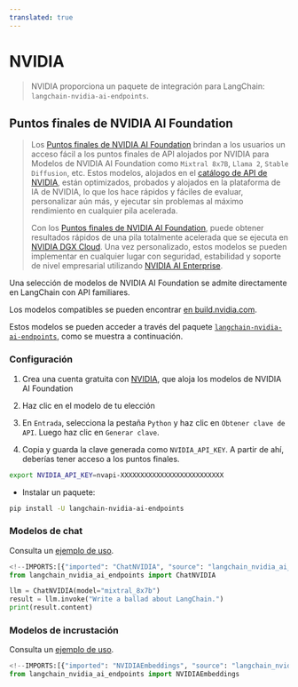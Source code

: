 ```yaml
---
translated: true
---
```


# NVIDIA

>NVIDIA proporciona un paquete de integración para LangChain: `langchain-nvidia-ai-endpoints`.

## Puntos finales de NVIDIA AI Foundation

> Los [Puntos finales de NVIDIA AI Foundation](https://www.nvidia.com/en-us/ai-data-science/foundation-models/) brindan a los usuarios un acceso fácil a los puntos finales de API alojados por NVIDIA para
> Modelos de NVIDIA AI Foundation como `Mixtral 8x7B`, `Llama 2`, `Stable Diffusion`, etc. Estos modelos,
> alojados en el [catálogo de API de NVIDIA](https://build.nvidia.com/), están optimizados, probados y alojados en
> la plataforma de IA de NVIDIA, lo que los hace rápidos y fáciles de evaluar, personalizar aún más,
> y ejecutar sin problemas al máximo rendimiento en cualquier pila acelerada.
>
> Con los [Puntos finales de NVIDIA AI Foundation](https://www.nvidia.com/en-us/ai-data-science/foundation-models/), puede obtener resultados rápidos de una pila
> totalmente acelerada que se ejecuta en [NVIDIA DGX Cloud](https://www.nvidia.com/en-us/data-center/dgx-cloud/). Una vez personalizado, estos
> modelos se pueden implementar en cualquier lugar con seguridad, estabilidad y
> soporte de nivel empresarial utilizando [NVIDIA AI Enterprise](https://www.nvidia.com/en-us/data-center/products/ai-enterprise/).

Una selección de modelos de NVIDIA AI Foundation se admite directamente en LangChain con API familiares.

Los modelos compatibles se pueden encontrar [en build.nvidia.com](https://build.nvidia.com/).

Estos modelos se pueden acceder a través del paquete [`langchain-nvidia-ai-endpoints`](https://pypi.org/project/langchain-nvidia-ai-endpoints/),
como se muestra a continuación.

### Configuración

1. Crea una cuenta gratuita con [NVIDIA](https://build.nvidia.com/), que aloja los modelos de NVIDIA AI Foundation

2. Haz clic en el modelo de tu elección

3. En `Entrada`, selecciona la pestaña `Python` y haz clic en `Obtener clave de API`. Luego haz clic en `Generar clave`.

4. Copia y guarda la clave generada como `NVIDIA_API_KEY`. A partir de ahí, deberías tener acceso a los puntos finales.

```bash
export NVIDIA_API_KEY=nvapi-XXXXXXXXXXXXXXXXXXXXXXXXXX
```

- Instalar un paquete:

```bash
pip install -U langchain-nvidia-ai-endpoints
```

### Modelos de chat

Consulta un [ejemplo de uso](/docs/integrations/chat/nvidia_ai_endpoints).

```python
<!--IMPORTS:[{"imported": "ChatNVIDIA", "source": "langchain_nvidia_ai_endpoints", "docs": "https://api.python.langchain.com/en/latest/chat_models/langchain_nvidia_ai_endpoints.chat_models.ChatNVIDIA.html", "title": "NVIDIA"}]-->
from langchain_nvidia_ai_endpoints import ChatNVIDIA

llm = ChatNVIDIA(model="mixtral_8x7b")
result = llm.invoke("Write a ballad about LangChain.")
print(result.content)
```

### Modelos de incrustación

Consulta un [ejemplo de uso](/docs/integrations/text_embedding/nvidia_ai_endpoints).

```python
<!--IMPORTS:[{"imported": "NVIDIAEmbeddings", "source": "langchain_nvidia_ai_endpoints", "docs": "https://api.python.langchain.com/en/latest/embeddings/langchain_nvidia_ai_endpoints.embeddings.NVIDIAEmbeddings.html", "title": "NVIDIA"}]-->
from langchain_nvidia_ai_endpoints import NVIDIAEmbeddings
```
